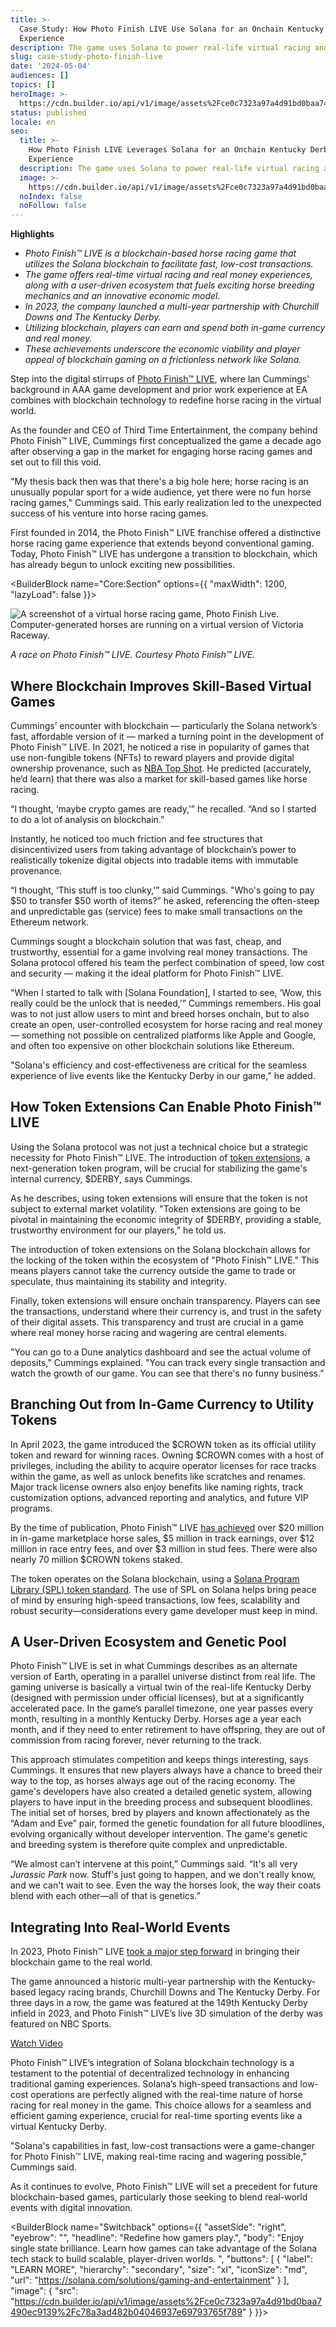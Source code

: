 ```yaml
---
title: >-
  Case Study: How Photo Finish LIVE Use Solana for an Onchain Kentucky Derby
  Experience
description: The game uses Solana to power real-life virtual racing and user ecosystem.
slug: case-study-photo-finish-live
date: '2024-05-04'
audiences: []
topics: []
heroImage: >-
  https://cdn.builder.io/api/v1/image/assets%2Fce0c7323a97a4d91bd0baa7490ec9139%2Fa376bcc8a0cb4e48bb1ee147c5e48b87
status: published
locale: en
seo:
  title: >-
    How Photo Finish LIVE Leverages Solana for an Onchain Kentucky Derby
    Experience
  description: The game uses Solana to power real-life virtual racing and user ecosystem.
  image: >-
    https://cdn.builder.io/api/v1/image/assets%2Fce0c7323a97a4d91bd0baa7490ec9139%2Fa376bcc8a0cb4e48bb1ee147c5e48b87
  noIndex: false
  noFollow: false
---
```


**Highlights**

-   _Photo Finish™ LIVE is a blockchain-based horse racing game that utilizes the Solana blockchain to facilitate fast, low-cost transactions._ 
-   _The game offers real-time virtual racing and real money experiences, along with a user-driven ecosystem that fuels exciting horse breeding mechanics and an innovative economic model._ 
-   _In 2023, the company launched a multi-year partnership with Churchill Downs and The Kentucky Derby._
-   _Utilizing blockchain, players can earn and spend both in-game currency and real money._
-   _These achievements underscore the economic viability and player appeal of blockchain gaming on a frictionless network like Solana._

Step into the digital stirrups of [Photo Finish™ LIVE](https://photofinish.live/), where Ian Cummings' background in AAA game development and prior work experience at EA combines with blockchain technology to redefine horse racing in the virtual world.  

As the founder and CEO of Third Time Entertainment, the company behind Photo Finish™ LIVE, Cummings first conceptualized the game a decade ago after observing a gap in the market for engaging horse racing games and set out to fill this void.

"My thesis back then was that there's a big hole here; horse racing is an unusually popular sport for a wide audience, yet there were no fun horse racing games," Cummings said. This early realization led to the unexpected success of his venture into horse racing games.

First founded in 2014, the Photo Finish™ LIVE franchise offered a distinctive horse racing game experience that extends beyond conventional gaming. Today, Photo Finish™ LIVE has undergone a transition to blockchain, which has already begun to unlock exciting new possibilities.

<BuilderBlock name="Core:Section" options={{
  "maxWidth": 1200,
  "lazyLoad": false
}}>

</BuilderBlock>

![A screenshot of a virtual horse racing game, Photo Finish Live\. Computer\-generated horses are running on a virtual version of Victoria Raceway\.](/case-study-photo-finish-live/image-1.jpg)

_A race on Photo Finish™ LIVE. Courtesy Photo Finish™ LIVE._

## Where Blockchain Improves Skill-Based Virtual Games

Cummings’ encounter with blockchain — particularly the Solana network’s fast, affordable version of it — marked a turning point in the development of Photo Finish™ LIVE. In 2021, he noticed a rise in popularity of games that use non-fungible tokens (NFTs) to reward players and provide digital ownership provenance, such as [NBA Top Shot](https://nbatopshot.com/). He predicted (accurately, he’d learn) that there was also a market for skill-based games like horse racing. 

“I thought, ‘maybe crypto games are ready,’” he recalled. “And so I started to do a lot of analysis on blockchain.”

Instantly, he noticed too much friction and fee structures that disincentivized users from taking advantage of blockchain’s power to realistically tokenize digital objects into tradable items with immutable provenance.

“I thought, ‘This stuff is too clunky,’” said Cummings. "Who's going to pay $50 to transfer $50 worth of items?” he asked, referencing the often-steep and unpredictable gas (service) fees to make small transactions on the Ethereum network.

Cummings sought a blockchain solution that was fast, cheap, and trustworthy, essential for a game involving real money transactions. The Solana protocol offered his team the perfect combination of speed, low cost and security — making it the ideal platform for Photo Finish™ LIVE.

"When I started to talk with \[Solana Foundation\], I started to see, ‘Wow, this really could be the unlock that is needed,’” Cummings remembers. His goal was to not just allow users to mint and breed horses onchain, but to also create an open, user-controlled ecosystem for horse racing and real money — something not possible on centralized platforms like Apple and Google, and often too expensive on other blockchain solutions like Ethereum.

"Solana's efficiency and cost-effectiveness are critical for the seamless experience of live events like the Kentucky Derby in our game,” he added.

## How Token Extensions Can Enable Photo Finish™ LIVE

Using the Solana protocol was not just a technical choice but a strategic necessity for Photo Finish™ LIVE. The introduction of [token extensions](https://solana.com/tokenextensions), a next-generation token program, will be crucial for stabilizing the game's internal currency, $DERBY, says Cummings. 

As he describes, using token extensions will ensure that the token is not subject to external market volatility. "Token extensions are going to be pivotal in maintaining the economic integrity of $DERBY, providing a stable, trustworthy environment for our players,” he told us.

The introduction of token extensions on the Solana blockchain allows for the locking of the token within the ecosystem of "Photo Finish™ LIVE." This means players cannot take the currency outside the game to trade or speculate, thus maintaining its stability and integrity.

Finally, token extensions will ensure onchain transparency. Players can see the transactions, understand where their currency is, and trust in the safety of their digital assets. This transparency and trust are crucial in a game where real money horse racing and wagering are central elements.

"You can go to a Dune analytics dashboard and see the actual volume of deposits,” Cummings explained. "You can track every single transaction and watch the growth of our game. You can see that there's no funny business.”

## Branching Out from In-Game Currency to Utility Tokens

In April 2023, the game introduced the $CROWN token as its official utility token and reward for winning races. Owning $CROWN comes with a host of privileges, including the ability to acquire operator licenses for race tracks within the game, as well as unlock benefits like scratches and renames. Major track license owners also enjoy benefits like naming rights, track customization options, advanced reporting and analytics, and future VIP programs. 

By the time of publication, Photo Finish™ LIVE [has achieved](https://photofinish.live/crown) over $20 million in in-game marketplace horse sales, $5 million in track earnings, over $12 million in race entry fees, and over $3 million in stud fees. There were also nearly 70 million $CROWN tokens staked.

The token operates on the Solana blockchain, using a [Solana Program Library (SPL) token standard](https://spl.solana.com/). The use of SPL on Solana helps bring peace of mind by ensuring high-speed transactions, low fees, scalability and robust security—considerations every game developer must keep in mind.

## A User-Driven Ecosystem and Genetic Pool

Photo Finish™ LIVE is set in what Cummings describes as an alternate version of Earth, operating in a parallel universe distinct from real life. The gaming universe is basically a virtual twin of the real-life Kentucky Derby (designed with permission under official licenses), but at a significantly accelerated pace. In the game’s parallel timezone, one year passes every month, resulting in a monthly Kentucky Derby. Horses age a year each month, and if they need to enter retirement to have offspring, they are out of commission from racing forever, never returning to the track.

This approach stimulates competition and keeps things interesting, says Cummings. It ensures that new players always have a chance to breed their way to the top, as horses always age out of the racing economy. The game's developers have also created a detailed genetic system, allowing players to have input in the breeding process and subsequent bloodlines. The initial set of horses, bred by players and known affectionately as the “Adam and Eve” pair, formed the genetic foundation for all future bloodlines, evolving organically without developer intervention. The game's genetic and breeding system is therefore quite complex and unpredictable.

“We almost can’t intervene at this point,” Cummings said. “It's all very _Jurassic Park_ now. Stuff's just going to happen, and we don't really know, and we can't wait to see. Even the way the horses look, the way their coats blend with each other—all of that is genetics.”

## Integrating Into Real-World Events


In 2023, Photo Finish™ LIVE [took a major step forward](https://photofinish.live/news/article/lets-ride-the-past-present-and-future-of-photo-finish) in bringing their blockchain game to the real world.

The game announced a historic multi-year partnership with the Kentucky-based legacy racing brands, Churchill Downs and The Kentucky Derby. For three days in a row, the game was featured at the 149th Kentucky Derby infield in 2023, and Photo Finish™ LIVE’s live 3D simulation of the derby was featured on NBC Sports.

[Watch Video](https://youtu.be/eRpKkvH7YWA?si=3cpljS8vImK2an8A)


Photo Finish™ LIVE’s integration of Solana blockchain technology is a testament to the potential of decentralized technology in enhancing traditional gaming experiences. Solana’s high-speed transactions and low-cost operations are perfectly aligned with the real-time nature of horse racing for real money in the game. This choice allows for a seamless and efficient gaming experience, crucial for real-time sporting events like a virtual Kentucky Derby. 

"Solana's capabilities in fast, low-cost transactions were a game-changer for Photo Finish™ LIVE, making real-time racing and wagering possible,” Cummings said.

As it continues to evolve, Photo Finish™ LIVE will set a precedent for future blockchain-based games, particularly those seeking to blend real-world events with digital innovation.

<BuilderBlock name="Switchback" options={{
  "assetSide": "right",
  "eyebrow": "",
  "headline": "Redefine how gamers play.",
  "body": "Enjoy single state brilliance. Learn how games can take advantage of the Solana tech stack to build scalable, player-driven worlds. ",
  "buttons": [
    {
      "label": "LEARN MORE",
      "hierarchy": "secondary",
      "size": "xl",
      "iconSize": "md",
      "url": "https://solana.com/solutions/gaming-and-entertainment"
    }
  ],
  "image": {
    "src": "https://cdn.builder.io/api/v1/image/assets%2Fce0c7323a97a4d91bd0baa7490ec9139%2Fc78a3ad482b04046937e69793765f789"
  }
}}>

</BuilderBlock>
